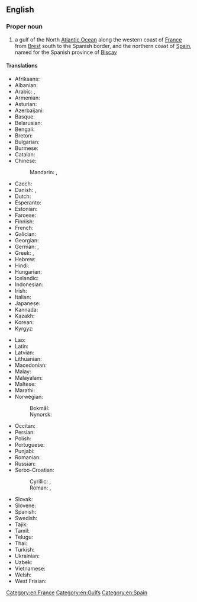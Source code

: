 ==English==
{{wikipedia}}

===Proper noun===
{{en-proper noun|head=[[bay|Bay]] [[of]] [[Biscay]]}}

# a gulf of the North [[Atlantic Ocean]] along the western coast of [[France]] from [[Brest]] south to the Spanish border, and the northern coast of [[Spain]], named for the Spanish province of [[Biscay]]

====Translations====
{{trans-top|gulf}}
* Afrikaans: {{t|af|Golf van Biscaje}}
* Albanian: {{t|sq|gjiri e Biskaj}}
* Arabic: {{t|ar|خَلِيج غَاشْكُونِيَا|m}}, {{t|ar|خَلِيج بِسْكَاي|m}}
* Armenian: {{t+|hy|Բիսկայան ծոց|sc=Armn}}
* Asturian: {{t|ast|Mar Cantábricu|f}}
* Azerbaijani: {{t+|az|Biskay körfəzi}}
* Basque: {{t|eu|Bizkaiko golkoa}}
* Belarusian: {{t|be|Біскайскі заліў|m}}
* Bengali: {{t|bn|বিস্কায়া উপসাগর}}
* Breton: {{t|br|Pleg-mor Gwaskogn|m}}
* Bulgarian: {{t|bg|Бискайски залив|m}}
* Burmese: {{t|my|ဗစ္စကေးပင်လယ်}}
* Catalan: {{t|ca|golf de Biscaia|m}}
* Chinese:
*: Mandarin: {{t+|cmn|比斯開灣}}, {{t+|cmn|比斯开湾|tr=Bǐsīkāiwān}}
* Czech: {{t+|cs|Biskajský záliv|m}}
* Danish: {{t|da|Biscayen}}, {{t|da|Biscayabugten|c}}
* Dutch: {{t|nl|Golf van Biscaje|m}}
* Esperanto: {{t|eo|Biskaja Golfo}}
* Estonian: {{t|et|Biskaia laht}}
* Faroese: {{t|fo|Biskayaflógvin}}
* Finnish: {{t|fi|Biskajanlahti}}
* French: {{t+|fr|golfe de Gascogne|m}}
* Galician: {{t|gl|Golfo de Biscaia|m}}
* Georgian: {{t|ka|ბისკაიის ყურე}}
* German: {{t|de|Golf von Biskaya|m}}, {{t|de|Biskaya|f}}
* Greek: {{t|el|Βισκαϊκός κόλπος|m}}, {{t|el|Γασκωνικός κόλπος|m}}
* Hebrew: {{t|he|מפרץ ביסקאיה|m|tr=mifráts viskayah}}
* Hindi: {{t|hi|बिस्के की खाड़ी}}
* Hungarian: {{t|hu|Vizcayai-öböl}}
* Icelandic: {{t|is|Biskajaflói|m}}
* Indonesian: {{t|id|Teluk Biscay}}
* Irish: {{t|ga|Bá na Bioscáine|f}}
* Italian: {{t|it|golfo di Biscaglia|m}}
* Japanese: {{t|ja|ビスケー湾|tr=Bisukē-wan}}
* Kannada: {{t|kn|ಬಿಸ್ಕೇಕೊಲ್ಲಿ}}
* Kazakh: {{t|kk|Бискай шығанағы}}
* Korean: {{t|ko|비스케이 만}}
* Kyrgyz: {{t|ky|Бискай булуңу}}
{{trans-mid}}
* Lao: {{t|lo|ອ່າວບິສເຄ}}
* Latin: {{t|la|Mare Cantabricum|n}}
* Latvian: {{t|lv|Biskajas līcis|m}}
* Lithuanian: {{t|lt|Biskajos įlanka|f}}
* Macedonian: {{t|mk|Бискајски Залив|m}}
* Malay: {{t|ms|Teluk Biscay}}
* Malayalam: {{t|ml|ബേ ഓഫ് ബിസ്കേ}}
* Maltese: {{t|mt|Golf ta' Biskaja|m}}
* Marathi: {{t|mr|बिस्केचे आखात}}
* Norwegian:
*: Bokmål: {{t|nb|Biscayabukten|m}}
*: Nynorsk: {{t|nn|Biscayabukta|m}}
* Occitan: {{t|oc|golf de Gasconha|m}}
* Persian: {{t|fa|خلیج بیسکی|tr=xalij biskây}}
* Polish: {{t+|pl|Zatoka Biskajska|f}}
* Portuguese: {{t|pt|Golfo da Biscaia|m}}
* Punjabi: {{t|pa|ਬਿਸਕੇ ਦੀ ਖਾੜੀ}}
* Romanian: {{t|ro|Golful Biscaya|m}}
* Russian: {{t+|ru|Биска́йский зали́в|m}}
* Serbo-Croatian: 
*: Cyrillic: {{t|sh|Бискајски залив|m}}, {{t|sh|Бискајски заљев|m}} {{qualifier|Croatia}}
*: Roman: {{t|sh|Biskajski zaliv|m}}, {{t|sh|Biskajski zaljev|m}} {{qualifier|Croatia}}
* Slovak: {{t|sk|Biskajský záliv|m}}
* Slovene: {{t+|sl|Biskajski zaliv|m}}
* Spanish: {{t|es|golfo de Vizcaya|m}}
* Swedish: {{t|sv|Biscayabukten|c}}
* Tajik: {{t|tg|Халиҷи Бискай}}
* Tamil: {{t|ta|பிஸ்கே விரிகுடா}}
* Telugu: {{t|te|బే ఆఫ్ బిస్కే}}
* Thai: {{t|th|อ่าวบิสเคย์|tr=àao bìs-kəə}}
* Turkish: {{t|tr|Biskay Körfezi}}
* Ukrainian: {{t|uk|Біска́йська зато́ка|f}}
* Uzbek: {{t|uz|Biskay qoʻltigʻi}}
* Vietnamese: {{t|vi|Vịnh Biscay}}
* Welsh: {{t|cy|Bae Bizkaia}}
* West Frisian: {{t|fy|Golf fan Biskaje}}
{{trans-bottom}}

[[Category:en:France]]
[[Category:en:Gulfs]]
[[Category:en:Spain]]